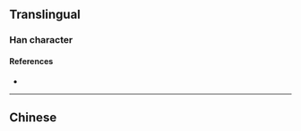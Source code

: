 {{also|擱}}
{{character info/new}}
==Translingual==

===Han character===
{{Han char|rn=64|rad=手|as=09|sn=12|four=|canj=QLSR|ids=⿰扌阁}}

====References====
* {{Han ref|kx=0445.341|hdz=31923.090|uh=6401|ud=25601}}

----

==Chinese==
{{zh-see|擱}}
